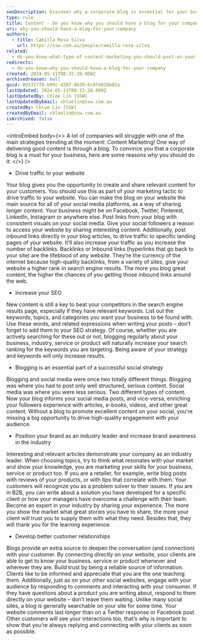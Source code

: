 ```yaml
---
seoDescription: Discover why a corporate blog is essential for your business, driving traffic to your website, increasing SEO, and establishing your brand as an industry leader.
type: rule
title: Content - Do you know why you should have a blog for your company?
uri: why-you-should-have-a-blog-for-your-company
authors:
  - title: Camilla Rosa Silva
    url: https://ssw.com.au/people/camilla-rosa-silva
related:
  - do-you-know-what-type-of-content-marketing-you-should-post-on-your-socials
redirects:
  - do-you-know-why-you-should-have-a-blog-for-your-company
created: 2024-05-11T08:32:28.000Z
archivedreason: null
guid: 891317f8-b09c-420f-8b30-6c8fe016b02a
lastUpdated: 2024-05-11T08:32:28.000Z
lastUpdatedBy: Chloe Lin [SSW]
lastUpdatedByEmail: chloelin@ssw.com.au
createdBy: Chloe Lin [SSW]
createdByEmail: chloelin@ssw.com.au
isArchived: false
---
```


<introEmbed
  body={<>
A lot of companies will struggle with one of the main strategies trending at the moment: Content Marketing! One way of delivering good content is through a blog. To convince you that a corporate blog is a must for your business, here are some reasons why you should do it:
  </>}
/>
- Drive traffic to your website

Your blog gives you the opportunity to create and share relevant content for your customers. You should use this as part of your marketing tactic to drive traffic to your website. You can make the blog on your website the main source for all of your social media platforms, as a way of sharing longer content. Your business might be on Facebook, Twitter, Pinterest, LinkedIn, Instagram or anywhere else. Post links from your blog with consistent visuals on your social media. Give your social followers a reason to access your website by sharing interesting content. Additionally, post inbound links directly in your blog articles, to drive traffic to specific landing pages of your website. It’ll also increase your traffic as you increase the number of backlinks. Backlinks or Inbound links (hyperlinks that go back to your site) are the lifeblood of any website. They’re the currency of the internet because high-quality backlinks, from a variety of sites, give your website a higher rank in search engine results. The more you blog great content, the higher the chances of you getting those inbound links around the web.

- Increase your SEO

New content is still a key to beat your competitors in the search engine results page, especially if they have relevant keywords. List out the keywords, topics, and categories you want your business to be found with. Use these words, and related expressions when writing your posts – don’t forget to add them to your SEO strategy. Of course, whether you are actively searching for these out or not, blogging regularly about your business, industry, service or product will naturally increase your search ranking for the keywords you are targeting. Being aware of your strategy and keywords will only increase results.

- Blogging is an essential part of a successful social strategy

Blogging and social media were once two totally different things. Blogging was where you had to post only well structured, serious content. Social media was where you were less serious. Two different types of content. Now your blog informs your social media posts, and vice-versa, enriching your followers experience with articles, e-books, videos, and other great content. Without a blog to promote excellent content on your social, you're missing a big opportunity to drive high-quality engagement with your audience.

- Position your brand as an industry leader and increase brand awareness in the industry

Interesting and relevant articles demonstrate your company as an industry leader. When choosing topics, try to think what resonates with your market and show your knowledge, you are marketing your skills for your business, service or product too. If you are a retailer, for example, write blog posts with reviews of your products, or with tips that correlate with them. Your customers will recognize you as a problem solver to their issues. If you are in B2B, you can write about a solution you have developed for a specific client or how your managers have overcome a challenge with their team. Become an expert in your industry by sharing your experience. The more you show the market what great stories you have to share, the more your client will trust you to supply them with what they need. Besides that, they will thank you for the learning experience.

- Develop better customer relationships

Blogs provide an extra source to deepen the conversation (and connection) with your customer. By connecting directly on your website, your clients are able to get to know your business, service or product whenever and wherever they are. Build trust by being a reliable source of information. Clients like to be informed and appreciate that you are the one teaching them. Additionally, just as on your other social websites, engage with your audience by responding to comments and interacting with your consumer. If they have questions about a product you are writing about, respond to them directly on your website – don’t leave them waiting. Unlike many social sites, a blog is generally searchable on your site for some time. Your website comments last longer than on a Twitter response or Facebook post. Other customers will see your interactions too, that’s why is important to show that you’re always replying and connecting with your clients as soon as possible.
